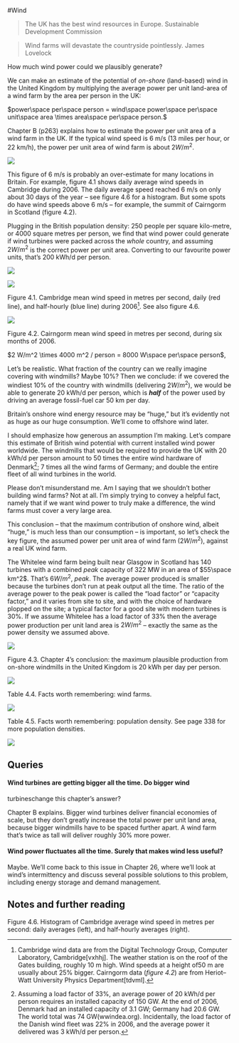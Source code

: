 #Wind

> The UK has the best wind resources in Europe. Sustainable Development
> Commission

> Wind farms will devastate the countryside pointlessly. James Lovelock

How much wind power could we plausibly generate?

We can make an estimate of the potential of *on-shore* (land-based) wind in the
United Kingdom by multiplying the average power per unit land-area of a wind
farm by the area per person in the UK:

$power\space per\space person = wind\space power\space per\space unit\space area \times area\space per\space person.$

Chapter B (p263) explains how to estimate the power per unit area of a wind
farm in the UK. If the typical wind speed is 6 m/s (13 miles per hour, or 22
km/h), the power per unit area of wind farm is about $2 W/m^2$.

![](images/figure25.png)

This figure of 6 m/s is probably an over-estimate for many locations in
Britain. For example, figure 4.1 shows daily average wind speeds in Cambridge
during 2006. The daily average speed reached 6 m/s on only about 30 days of the
year – see figure 4.6 for a histogram. But some spots do have wind speeds above
6 m/s – for example, the summit of Cairngorm in Scotland (figure 4.2).

Plugging in the British population density: 250 people per square kilo-metre,
or 4000 square metres per person, we find that wind power could generate if
wind turbines were packed across the *whole* country, and assuming $2 W/m^2$ is
the correct power per unit area. Converting to our favourite power units,
that's 200 kWh/d per person.

![](images/figure26.png)

![](images/figure333.png)

Figure 4.1. Cambridge mean wind speed in metres per second, daily (red line),
and half-hourly (blue line) during 2006^[Cambridge wind data are from the
Digital Technology Group, Computer Laboratory, Cambridge[vxhhj]. The weather
station is on the roof of the Gates building, roughly 10 m high. Wind speeds at
a height of50 m are usually about 25% bigger. Cairngorm data (*figure 4.2*) are
from Heriot–Watt University Physics Department[tdvml].]. See also figure 4.6.

![](images/figure400.png)

Figure 4.2. Cairngorm mean wind speed in metres per second, during six
months of 2006.


$2 W/m^2 \times 4000 m^2 / person = 8000 W\space per\space person$,

Let's be realistic. What fraction of the country can we really imagine covering
with windmills? Maybe 10%? Then we conclude: if we covered the windiest 10% of
the country with windmills (delivering $2 W/m^2$), we would be able to generate
20 kWh/d per person, which is ***half*** of the power used by driving an
average fossil-fuel car 50 km per day.

Britain's onshore wind energy resource may be "huge," but it's evidently not as
huge as our huge consumption. We'll come to offshore wind later.

I should emphasize how generous an assumption I'm making. Let's compare this
estimate of British wind potential with current installed wind power worldwide.
The windmills that would be required to provide the UK with 20 kWh/d per person
amount to 50 times the entire wind hardware of Denmark^[Assuming a load factor
of 33%, an average power of 20 kWh/d per person requires an installed capacity
of 150 GW. At the end of 2006, Denmark had an installed capacity of 3.1 GW;
Germany had 20.6 GW. The world total was 74 GW(wwindea.org). Incidentally, the
load factor of the Danish wind fleet was 22% in 2006, and the average power it
delivered was 3 kWh/d per person.]; 7 times all the wind farms of Germany; and
double the entire fleet of all wind turbines in the world.

Please don't misunderstand me. Am I saying that we shouldn't bother building
wind farms? Not at all. I'm simply trying to convey a helpful fact, namely that
if we want wind power to truly make a difference, the wind farms must cover a
very large area.

This conclusion – that the maximum contribution of onshore wind, albeit "huge,"
is much less than our consumption – is important, so let's check the key
figure, the assumed power per unit area of wind farm ($2 W/m^2$), against a real
UK wind farm.

The Whitelee wind farm being built near Glasgow in Scotland has 140 turbines
with a combined *peak* capacity of 322 MW in an area of $55\space km^2$. That's
$6 W/m^2$, *peak*. The average power produced is smaller because the turbines
don't run at peak output all the time. The ratio of the average power to the
peak power is called the "load factor" or "capacity factor," and it varies from
site to site, and with the choice of hardware plopped on the site; a typical
factor for a good site with modern turbines is 30%. If we assume Whitelee has a
load factor of 33% then the average power production per unit land area is $2
W/m^2$ – exactly the same as the power density we assumed above.

![](images/figure27.png)

Figure 4.3. Chapter 4's conclusion: the maximum plausible production from
on-shore windmills in the United Kingdom is 20 kWh per day per person.

![](images/figure401.png)

Table 4.4. Facts worth remembering: wind farms.

![](images/figure402.png)

Table 4.5. Facts worth remembering: population density. See page 338
for more population densities.

![](images/figure28.png)

Queries
-------

#### Wind turbines are getting bigger all the time. Do bigger wind
turbineschange this chapter's answer?

Chapter B explains. Bigger wind turbines deliver financial economies of scale,
but they don't greatly increase the total power per unit land area, because
bigger windmills have to be spaced further apart. A wind farm that's twice as
tall will deliver roughly 30% more power.

#### Wind power fluctuates all the time. Surely that makes wind less useful?

Maybe. We'll come back to this issue in Chapter 26, where we'll look at wind's
intermittency and discuss several possible solutions to this problem, including
energy storage and demand management.

Notes and further reading
-------------------------
Figure 4.6. Histogram of Cambridge average wind speed in metres per second:
daily averages (left), and half-hourly averages (right).
